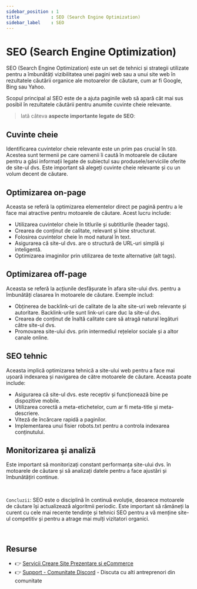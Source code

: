 ```yaml
---
sidebar_position : 1
title            : SEO (Search Engine Optimization)
sidebar_label    : SEO
---
```


# SEO (Search Engine Optimization)

SEO (Search Engine Optimization) este un set de tehnici și strategii utilizate pentru a îmbunătăți vizibilitatea unei pagini web sau a unui site web în rezultatele căutării organice ale motoarelor de căutare, 
cum ar fi Google, Bing sau Yahoo. 

Scopul principal al SEO este de a ajuta paginile web să apară cât mai sus posibil în rezultatele căutării pentru anumite cuvinte cheie relevante. 

> Iată câteva **aspecte importante legate de SEO**:

## **Cuvinte cheie** 

Identificarea cuvintelor cheie relevante este un prim pas crucial în `SEO`. 
Acestea sunt termenii pe care oamenii îi caută în motoarele de căutare pentru a găsi informații legate de subiectul sau produsele/serviciile oferite de site-ul dvs. 
Este important să alegeți cuvinte cheie relevante și cu un volum decent de căutare.

## **Optimizarea on-page** 

Aceasta se referă la optimizarea elementelor direct pe pagină pentru a le face mai atractive pentru motoarele de căutare. Acest lucru include:

- Utilizarea cuvintelor cheie în titlurile și subtitlurile (header tags).
- Crearea de conținut de calitate, relevant și bine structurat.
- Folosirea cuvintelor cheie în mod natural în text.
- Asigurarea că site-ul dvs. are o structură de URL-uri simplă și inteligentă.
- Optimizarea imaginilor prin utilizarea de texte alternative (alt tags).

## **Optimizarea off-page** 

Aceasta se referă la acțiunile desfășurate în afara site-ului dvs. pentru a îmbunătăți clasarea în motoarele de căutare. Exemple includ:

- Obținerea de backlink-uri de calitate de la alte site-uri web relevante și autoritare. Backlink-urile sunt link-uri care duc la site-ul dvs.
- Crearea de conținut de înaltă calitate care să atragă natural legături către site-ul dvs.
- Promovarea site-ului dvs. prin intermediul rețelelor sociale și a altor canale online.

## **SEO tehnic** 

Aceasta implică optimizarea tehnică a site-ului web pentru a face mai ușoară indexarea și navigarea de către motoarele de căutare. Aceasta poate include:

- Asigurarea că site-ul dvs. este receptiv și funcționează bine pe dispozitive mobile.
- Utilizarea corectă a meta-etichetelor, cum ar fi meta-title și meta-descriere.
- Viteză de încărcare rapidă a paginilor.
- Implementarea unui fisier robots.txt pentru a controla indexarea conținutului.

## **Monitorizarea și analiză** 

Este important să monitorizați constant performanța site-ului dvs. în motoarele de căutare și să analizați datele pentru a face ajustări și îmbunătățiri continue.

<br />

`Concluzii`: SEO este o disciplină în continuă evoluție, deoarece motoarele de căutare își actualizează algoritmii periodic. 
Este important să rămâneți la curent cu cele mai recente tendințe și tehnici SEO pentru a vă menține site-ul competitiv și pentru a atrage mai mulți vizitatori organici.

<br />

## Resurse

- 👉 [Servicii Creare Site Prezentare si eCommerce](https://websitemarket.ro/)
- 👉 [Support - Comunitate Discord](https://discord.gg/MFRQmAk) - Discuta cu alti antreprenori din comunitate
